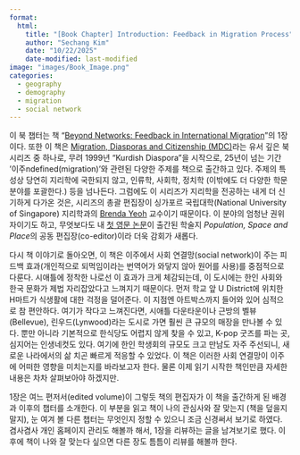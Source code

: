 ```yaml
---
format:
  html: 
    title: "[Book Chapter] Introduction: Feedback in Migration Process"
    author: "Sechang Kim"
    date: "10/22/2025"
    date-modified: last-modified
image: "images/Book_Image.png"
categories:
  - geography
  - demography
  - migration
  - social network
---
```


이 북 챕터는 책 "[Beyond Networks: Feedback in International Migration](https://link.springer.com/chapter/10.1057/9781137539212_1)"의 1장이다. 또한 이 책은 [Migration, Diasporas and Citizenship (MDC)](https://link.springer.com/series/14044)라는 유서 깊은 북 시리즈 중 하나로, 무려 1999년 "Kurdish Diaspora"을 시작으로, 25년이 넘는 기간 '이주ndefined(migration)'와 관련된 다양한 주제를 책으로 출간하고 있다. 주제의 특성상 당연히 지리학에 국한되지 않고, 인류학, 사회학, 정치학 (이밖에도 더 다양한 학문분야를 포괄한다.) 등을 넘나든다. 그럼에도 이 시리즈가 지리학을 전공하는 내게 더 신기하게 다가온 것은, 시리즈의 총괄 편집장이 싱가포르 국립대학(National University of Singapore) 지리학과의 [Brenda Yeoh](https://discovery.nus.edu.sg/260-brenda-sa-yeoh) 교수이기 때문이다. 이 분야의 엄청난 권위자이기도 하고, 무엇보다도 내 [첫 영문 논문](https://onlinelibrary.wiley.com/doi/pdf/10.1002/psp.70049)이 출간된 학술지 *Population, Space and Place*의 공동 편집장(co-editor)이라 더욱 감회가 새롭다.

다시 책 이야기로 돌아오면, 이 책은 이주에서 사회 연결망(social network)이 주는 피드백 효과(개인적으로 되먹임이라는 번역어가 와닿지 않아 원어를 사용)를 중점적으로 다룬다. 시애틀에 정착한 나로선 이 효과가 크게 체감되는데, 이 도시에는 한인 사회와 한국 문화가 제법 자리잡았다고 느껴지기 때문이다. 먼저 학교 앞 U District에 위치한 H마트가 식생활에 대한 걱정을 덜어준다. 이 지점엔 아트박스까지 들어와 있어 심적으로 참 편안하다. 여기가 작다고 느껴진다면, 시애틀 다운타운이나 근방의 벨뷰(Bellevue), 린우드(Lynwood)라는 도시로 가면 훨씬 큰 규모의 매장을 만나볼 수 있다. 뿐만 아니라 기본적으로 한식당도 어렵지 않게 찾을 수 있고, K-pop 굿즈를 파는 곳, 심지어는 인생네컷도 있다. 여기에 한인 학생회의 규모도 크고 만남도 자주 주선되니, 새로운 나라에서의 삶 치곤 빠르게 적응할 수 있었다. 이 책은 이러한 사회 연결망이 이주에 어떠한 영향을 미치는지를 바라보고자 한다. 물론 이제 읽기 시작한 책인만큼 자세한 내용은 차차 살펴보아야 하겠지만.

1장은 여느 편저서(edited volume)이 그렇듯 책의 편집자가 이 책을 출간하게 된 배경과 이후의 챕터를 소개한다. 이 부분을 읽고 책이 나의 관심사와 잘 맞는지 (책을 덮을지 말지), 눈 여겨 볼 다른 챕터는 무엇인지 정할 수 있으니 조금 신경써서 보기로 하였다. 겸사겸사 개인 홈페이지 관리도 해볼까 해서, 1장을 리뷰하는 글을 남겨보기로 했다. 이후에 책이 나와 잘 맞는다 싶으면 다른 장도 틈틈이 리뷰를 해볼까 한다.
